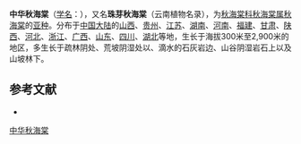 {{Infraspeciesbox
| status = 
| status_system = 
| image =
| genus =Begonia
| species =grandis
| species link= 秋海棠
| subspecies =sinensis
| authority = (A. DC.) Irmsch.
| subdivision_ranks =[[变种|变种]]
| subdivision =
* 中华秋海棠 ''B. g.'' subsp. ''sinensis'' var. ''sinensis''
* [[刺毛中华秋海棠|刺毛中华秋海棠]] ''B. g.'' subsp. ''sinensis'' var. ''puberula''
* [[柔毛中华秋海棠|柔毛中华秋海棠]] ''B. g.'' subsp. ''sinensis'' var. ''villosa''
}}

'''中华秋海棠'''（[[学名|学名]]：{{lang|la|''Begonia grandis'' subsp. ''sinensis''}}），又名'''珠芽秋海棠'''（云南植物名录），为[[秋海棠科|秋海棠科]][[秋海棠属|秋海棠属]][[秋海棠|秋海棠]]的[[亚种|亚种]]。分布于[[中国大陆|中国大陆]]的[[山西|山西]]、[[贵州|贵州]]、[[江苏|江苏]]、[[湖南|湖南]]、[[河南|河南]]、[[福建|福建]]、[[甘肃|甘肃]]、[[陕西|陕西]]、[[河北|河北]]、[[浙江|浙江]]、[[广西|广西]]、[[山东|山东]]、[[四川|四川]]、[[湖北|湖北]]等地，生长于海拔300米至2,900米的地区，多生长于疏林阴处、荒坡阴湿处以、滴水的石灰岩边、山谷阴湿岩石上以及山坡林下。

== 参考文献 ==
<div class="references-small">
* {{cite web| url =http://www.bioinfo.cn/db05/KmzwSpecies.php?action=view&id=29469| title =中华秋海棠（原亚种）| work =《中国高等植物数据库全库》| publisher =中国科学院微生物研究所| author =昆明植物研究所| accessdate =2009-02-26| deadurl =yes| archiveurl =https://web.archive.org/web/20160304235846/http://www.bioinfo.cn/db05/KmzwSpecies.php?action=view&id=29469| archivedate =2016-03-04}}
</div>
{{Taxonbar|from=Q10872420}}

[[Category:秋海棠属|中华秋海棠]]


{{植物小作品}}